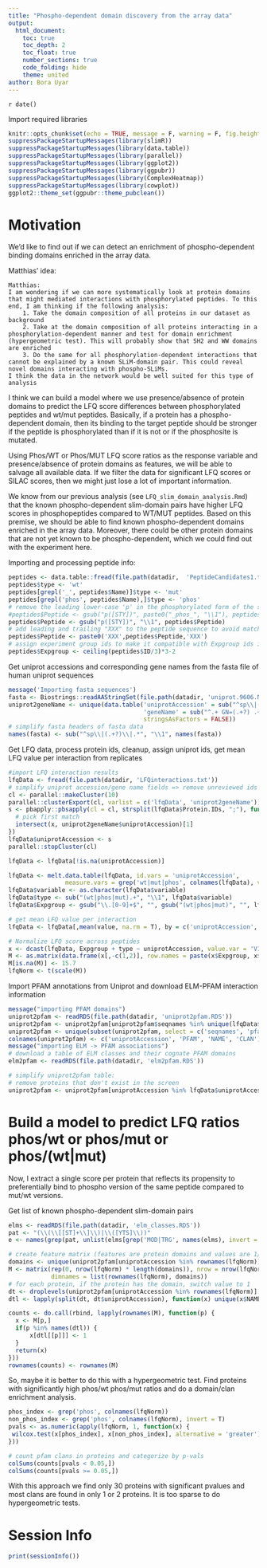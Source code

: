 ```yaml
---
title: "Phospho-dependent domain discovery from the array data"
output:
  html_document:
    toc: true
    toc_depth: 2
    toc_float: true
    number_sections: true
    code_folding: hide
    theme: united
author: Bora Uyar
---
```


`r date()`


Import required libraries
```r
knitr::opts_chunk$set(echo = TRUE, message = F, warning = F, fig.height = 7, fig.width = 9)
suppressPackageStartupMessages(library(slimR))
suppressPackageStartupMessages(library(data.table))
suppressPackageStartupMessages(library(parallel))
suppressPackageStartupMessages(library(ggplot2))
suppressPackageStartupMessages(library(ggpubr))
suppressPackageStartupMessages(library(ComplexHeatmap))
suppressPackageStartupMessages(library(cowplot))
ggplot2::theme_set(ggpubr::theme_pubclean())
```


# Motivation

We'd like to find out if we can detect an enrichment of phospho-dependent binding domains enriched in the array data.

Matthias' idea:

```
Matthias:
I am wondering if we can more systematically look at protein domains that might mediated interactions with phosphorylated peptides. To this end, I am thinking if the following analysis: 
	1. Take the domain composition of all proteins in our dataset as background
	2. Take at the domain composition of all proteins interacting in a phosphorylation-dependent manner and test for domain enrichment (hypergeometric test). This will probably show that SH2 and WW domains are enriched
	3. Do the same for all phosphorylation-dependent interactions that cannot be explained by a known SLiM-domain pair. This could reveal novel domains interacting with phospho-SLiMs.
I think the data in the network would be well suited for this type of analysis

```

I think we can build a model where we use presence/absence of protein domains to predict the LFQ score differences between phosphorylated peptides and wt/mut peptides. Basically, if a protein has a phospho-dependent domain, then its binding to the target peptide should be stronger if the peptide is phosphorylated than if it is not or if the phosphosite is mutated. 

Using Phos/WT or Phos/MUT LFQ score ratios as the response variable and presence/absence of protein domains as features, we will be able to salvage all available data. If we filter the data for significant LFQ scores or SILAC scores, then we might just lose a lot of important information. 

We know from our previous analysis (see `LFQ_slim_domain_analysis.Rmd`) that the known phospho-dependent slim-domain pairs have higher LFQ scores in phosphopeptides compared to WT/MUT peptides. Based on this premise, we should be able to find known phospho-dependent domains enriched in the array data. Moreover, there could be other protein domains that are not yet known to be phospho-dependent, which we could find out with the experiment here. 

Importing and processing peptide info:
```r
peptides <- data.table::fread(file.path(datadir,  'PeptideCandidates1.txt'))
peptides$type <- 'wt'
peptides[grepl('_', peptides$Name)]$type <- 'mut'
peptides[grepl('phos', peptides$Name),]$type <- 'phos'
# remove the leading lower-case 'p' in the phosphorylated form of the sequence
#peptides$Peptide <- gsub("p([STY])", paste0("_phos_", "\\1"), peptides$Peptide)
peptides$Peptide <- gsub("p([STY])", "\\1", peptides$Peptide)
# add leading and trailing "XXX" to the peptide sequence to avoid matching terminal motifs
peptides$Peptide <- paste0('XXX',peptides$Peptide,'XXX')
# assign experiment group ids to make it compatible with Expgroup ids in array data
peptides$Expgroup <- ceiling(peptides$ID/3)*3-2
```

Get uniprot accessions and corresponding gene names from the fasta file of human uniprot sequences
```r
message('Importing fasta sequences')
fasta <- Biostrings::readAAStringSet(file.path(datadir, 'uniprot.9606.Nov_1_2021.fasta'))
uniprot2geneName <- unique(data.table('uniprotAccession' = sub("^sp\\|(.+?)\\|.+$", "\\1", names(fasta)),
                                      'geneName' = sub("^.+ GN=(.+?) .+$", "\\1", names(fasta)),
                                      stringsAsFactors = FALSE))
# simplify fasta headers of fasta data
names(fasta) <- sub("^sp\\|(.+?)\\|.*", "\\1", names(fasta))
```

Get LFQ data, process protein ids, cleanup, assign uniprot ids, get mean LFQ value per interaction from replicates
```r
#import LFQ interaction results 
lfqData <- fread(file.path(datadir, 'LFQinteractions.txt'))
# simplify uniprot accession/gene name fields => remove unreviewed ids and keep only one per row
cl <- parallel::makeCluster(10)
parallel::clusterExport(cl, varlist = c('lfqData', 'uniprot2geneName'))
s <- pbapply::pbsapply(cl = cl, strsplit(lfqData$Protein.IDs, ";"), function(x) {
  # pick first match
  intersect(x, uniprot2geneName$uniprotAccession)[1]
})
lfqData$uniprotAccession <- s
parallel::stopCluster(cl)

lfqData <- lfqData[!is.na(uniprotAccession)]

lfqData <- melt.data.table(lfqData, id.vars = 'uniprotAccession', 
                measure.vars = grep('wt|mut|phos', colnames(lfqData), value = T))
lfqData$variable <- as.character(lfqData$variable)
lfqData$type <- sub("(wt|phos|mut).+", "\\1", lfqData$variable)
lfqData$Expgroup <- gsub("\\.[0-9]+$", "", gsub("(wt|phos|mut)", "", lfqData$variable))

# get mean LFQ value per interaction 
lfqData <- lfqData[,mean(value, na.rm = T), by = c('uniprotAccession', 'type', 'Expgroup')][!is.na(V1)]

# Normalize LFQ score across peptides
x <- dcast(lfqData, Expgroup + type ~ uniprotAccession, value.var = 'V1')
M <- as.matrix(data.frame(x[,-c(1,2)], row.names = paste(x$Expgroup, x$type, sep = '_')))
M[is.na(M)] <- 15.7
lfqNorm <- t(scale(M))
```

Import PFAM annotations from Uniprot and download ELM-PFAM interaction information
```r
message("importing PFAM domains")
uniprot2pfam <- readRDS(file.path(datadir, 'uniprot2pfam.RDS'))
uniprot2pfam <- uniprot2pfam[uniprot2pfam$seqnames %in% unique(lfqData$uniprotAccession),]
uniprot2pfam <- unique(subset(uniprot2pfam, select = c('seqnames', 'pfam_acc', 'pfam_name', 'clan')))
colnames(uniprot2pfam) <- c('uniprotAccession', 'PFAM', 'NAME', 'CLAN')
message("importing ELM -> PFAM associations")
# download a table of ELM classes and their cognate PFAM domains
elm2pfam <- readRDS(file.path(datadir, 'elm2pfam.RDS'))

# simplify uniprot2pfam table:
# remove proteins that don't exist in the screen
uniprot2pfam <- uniprot2pfam[uniprotAccession %in% lfqData$uniprotAccession]
```


# Build a model to predict LFQ ratios phos/wt or phos/mut or phos/(wt|mut)

Now, I extract a single score per protein that reflects its propensity to preferentially bind to phospho version of the same peptide compared to mut/wt versions. 

Get list of known phospho-dependent slim-domain pairs
```r
elms <- readRDS(file.path(datadir, 'elm_classes.RDS'))
pat <- "(\\(\\[[ST]+\\]\\)|\\([YTS]\\))"
e <- names(grep(pat, unlist(elms[grep('MOD|TRG', names(elms), invert = T)]), value = T))
```

```r
# create feature matrix (features are protein domains and values are 1/0 if the protein has the corresponding domain)
domains <- unique(uniprot2pfam[uniprotAccession %in% rownames(lfqNorm)]$NAME)
M <- matrix(rep(0, nrow(lfqNorm) * length(domains)), nrow = nrow(lfqNorm), ncol = length(domains),
            dimnames = list(rownames(lfqNorm), domains))
# for each protein, if the protein has the domain, switch value to 1
dt <- droplevels(uniprot2pfam[uniprotAccession %in% rownames(lfqNorm)][!is.na(uniprotAccession)])
dtl <- lapply(split(dt, dt$uniprotAccession), function(x) unique(x$NAME))

counts <- do.call(rbind, lapply(rownames(M), function(p) {
  x <- M[p,]
  if(p %in% names(dtl)) {
      x[dtl[[p]]] <- 1
  }
  return(x)
}))
rownames(counts) <- rownames(M)
```

So, maybe it is better to do this with a hypergeometric test. Find proteins with significantly high phos/wt phos/mut 
ratios and do a domain/clan enrichment analysis.

```r
phos_index <- grep('phos', colnames(lfqNorm))
non_phos_index <- grep('phos', colnames(lfqNorm), invert = T)
pvals <- as.numeric(apply(lfqNorm, 1, function(x) {
 wilcox.test(x[phos_index], x[non_phos_index], alternative = 'greater')[['p.value']]
}))

# count pfam clans in proteins and categorize by p-vals
colSums(counts[pvals < 0.05,])
colSums(counts[pvals >= 0.05,])

```

With this approach we find only 30 proteins with significant pvalues and most clans are found in only 1 or 2 proteins. 
It is too sparse to do hypergeometric tests. 


# Session Info
```r
print(sessionInfo())
```

